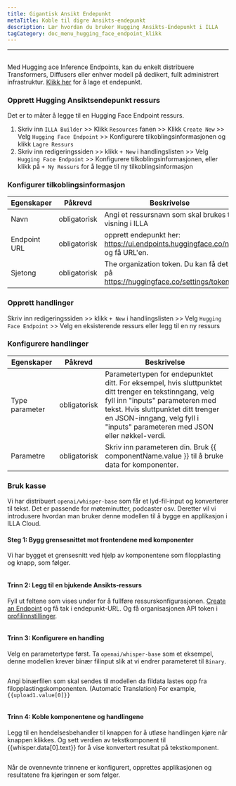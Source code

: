 ```yaml
---
title: Gigantisk Ansikt Endepunkt
metaTitle: Koble til digre Ansikts-endepunkt
description: Lær hvordan du bruker Hugging Ansikts-Endepunkt i ILLA
tagCategory: doc_menu_hugging_face_endpoint_klikk
---
```


* * *

## <Heading hidden>Gomp Ansikt Endepunkt</Heading>

Med Hugging ace Inference Endpoints, kan du enkelt distribuere Transformers, Diffusers eller enhver modell på dedikert, fullt administrert infrastruktur. [Klikk her](https://ui.endpoints.huggingface.co/new) for å lage et endepunkt. 

### Opprett Hugging Ansiktsendepunkt ressurs

Det er to måter å legge til en Hugging Face Endpoint ressurs. 

1.  Skriv inn `ILLA Builder` >> Klikk `Resources` fanen >> Klikk `Create New` >> Velg `Hugging Face Endpoint` >> Konfigurere tilkoblingsinformasjonen og klikk `Lagre Ressurs`
2.  Skriv inn redigeringssiden >> klikk `+ New` i handlingslisten >> Velg `Hugging Face Endpoint` >> Konfigurere tilkoblingsinformasjonen, eller klikk på `+ Ny Ressurs` for å legge til ny tilkoblingsinformasjon

### Konfigurer tilkoblingsinformasjon

| Egenskaper   | Påkrevd      | Beskrivelse                                                                       |
| ------------ | ------------ | --------------------------------------------------------------------------------- |
| Navn         | obligatorisk | Angi et ressursnavn som skal brukes til visning i ILLA                            |
| Endpoint URL | obligatorisk | opprett endepunkt her: https://ui.endpoints.huggingface.co/ny og få URL'en.       |
| Sjetong      | obligatorisk | The organization token. Du kan få det på https://huggingface.co/settings/tokens.  |

### Opprett handlinger

Skriv inn redigeringssiden >> klikk `+ New` i handlingslisten >> Velg `Hugging Face Endpoint` >> Velg en eksisterende ressurs eller legg til en ny ressurs

### Konfigurere handlinger

| Egenskaper     | Påkrevd      | Beskrivelse                                                                                                                                                                                                                                                    |
| -------------- | ------------ | -------------------------------------------------------------------------------------------------------------------------------------------------------------------------------------------------------------------------------------------------------------- |
| Type parameter | obligatorisk | Parametertypen for endepunktet ditt. For eksempel, hvis sluttpunktet ditt trenger en tekstinngang, velg fyll inn "inputs" parameteren med tekst. Hvis sluttpunktet ditt trenger en JSON-inngang, velg fyll i "inputs" parameteren med JSON eller nøkkel-verdi. |
| Parametre      | obligatorisk | Skriv inn parameteren din. Bruk {{ componentName.value }} til å bruke data for komponenter.                                                                                                                                                                    |

### Bruk kasse

Vi har distribuert `openai/whisper-base` som får et lyd-fil-input og konverterer til tekst. Det er passende for møteminutter, podcaster osv. Deretter vil vi introdusere hvordan man bruker denne modellen til å bygge en applikasjon i ILLA Cloud.

#### Steg 1: Bygg grensesnittet mot frontendene med komponenter

Vi har bygget et grensesnitt ved hjelp av komponentene som filopplasting og knapp, som følger.

<img src='https://cdn.illacloud.com/official-website/img/docs/connect/hf1.png' alt="" />

#### Trinn 2: Legg til en bjukende Ansikts-ressurs

Fyll ut feltene som vises under for å fullføre ressurskonfigurasjonen. [Create an Endpoint](https://ui.endpoints.huggingface.co/new) og få tak i endepunkt-URL. Og få organisasjonen API token i [profilinnstillinger](https://huggingface.co/settings/tokens). 

<img src='https://cdn.illacloud.com/official-website/img/docs/connect/hf2.png' alt="" />

#### Trinn 3: Konfigurere en handling

Velg en parametertype først. Ta `openai/whisper-base` som et eksempel, denne modellen krever binær filinput slik at vi endrer parameteret til `Binary`.

<img src='https://cdn.illacloud.com/official-website/img/docs/connect/hf3.png' alt="" />

Angi binærfilen som skal sendes til modellen da fildata lastes opp fra filopplastingskomponenten. (Automatic Translation) For example, `{{upload1.value[0]}}`

<img src='https://cdn.illacloud.com/official-website/img/docs/connect/hf4.png' alt="" />

#### Trinn 4: Koble komponentene og handlingene

Legg til en hendelsesbehandler til knappen for å utløse handlingen kjøre når knappen klikkes. Og sett verdien av tekstkomponent til {{whisper.data[0].text}} for å vise konvertert resultat på tekstkomponent. 

<img src='https://cdn.illacloud.com/official-website/img/docs/connect/hf5.png' alt="" />

Når de ovennevnte trinnene er konfigurert, opprettes applikasjonen og resultatene fra kjøringen er som følger.

<img src='https://cdn.illacloud.com/official-website/img/docs/connect/hf6.gif' alt="" />
